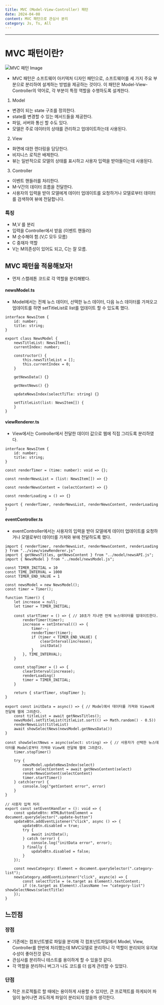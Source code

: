 ```yaml
---
title: MVC (Model-View-Controller) 패턴
date: 2024-04-08
content: MVC 패턴으로 관심사 분리
category: Js, Ts, All
---
```


---

# MVC 패턴이란?

![MVC 패턴 Image](/MVCimg.png)

- MVC 패턴은 소프트웨어 아키텍처 디자인 패턴으로, 
소프트웨어를 세 가지 주요 부분으로 분리하여 설계하는 방법을 제공하는 것이다.
이 패턴은 Model-View-Controller의 약어로, 각 부분이 특정 역할을 수행하도록 설계한다.

1. Model
- 변경이 되는 state 구조를 정의한다.
- state를 변경할 수 있는 메서드들을 제공한다.
- 파일, 서버와 통신 할 수도 있다.
- 모델은 주로 데이터의 상태를 관리하고 업데이트하는데 사용된다.

2. View
- 화면에 대한 렌더링을 담당한다.
- 비지니스 로직은 배제한다.
- 뷰는 일반적으로 모델의 상태를 표시하고 사용자 입력을 받아들이는데 사용된다.

3. Controller
- 이벤트 핸들러를 처리한다.
- M-V간의 데이터 흐름을 전달한다.
- 사용자의 입력을 받아 모델에게 데이터 업데이트를 요청하거나 모델로부터 데이터를 검색하여 뷰에 전달합니다.

### 특징
- M,V 를 분리
- 입력을 Controller에서 받음 (이벤트 핸들러)
- M 순수해야 함.(V,C 모두 모름)
- C 중재자 역할
- V는 M의존성이 있어도 되고, C는 잘 모름.

## MVC 패턴을 적용해보자!
- 먼저 스캘레톤 코드로 각 역할을 분리해봤다.

#### newsModel.ts
- Model에서는 전체 뉴스 데이터, 선택한 뉴스 데이터, 다음 뉴스 데이터를 가져오고 업데이트를 하면 setTitleList로 list를 업데이트 할 수 있도록 했다.
```
interface NewsItem {
    id: number;
    title: string;
}

export class NewsModel {
    newsTitleList: NewsItem[];
    currentIndex: number;

    constructor() {
        this.newsTitleList = [];
        this.currentIndex = 0;
    }

    getNewsData() {}

    getNextNews() {}
    
    updateNewsIndex(selectTiTle: string) {}

    setTitleList(list: NewsItem[]) {
    }
}
```

#### viewRenderer.ts
- View에서는 Controller에서 전달한 데이터 값으로 웹에 직접 그리도록 분리하였다.
```
interface NewsItem {
    id: number;
    title: string;
}

const renderTimer = (time: number): void => {};

const renderNewsList = (list: NewsItem[]) => {}

const renderNewsContent = (selectContent) => {}

const renderLoading = () => {}

export { renderTimer, renderNewsList, renderNewsContent, renderLoading }
```

#### eventController.ts
- eventController에서는 사용자의 입력을 받아 모델에게 데이터 업데이트를 요청하거나 모델로부터 데이터를 가져와 뷰에 전달하도록 했다.

```
import { renderTimer, renderNewsList, renderNewsContent, renderLoading } from "../view/viewRenderer.js"
import { getNewsTitles, getNewsContent } from "../model/newsAPI.js";
import { NewsModel } from "../model/newsModel.js";

const TIMER_INITIAL = 10
const TIME_INTERVAL = 1000
const TIMER_END_VALUE = 1

const newsModel = new NewsModel();
const timer = Timer();

function Timer() {
    let increase = null;
    let timer = TIMER_INITIAL;

    const startTimer = () => { // 10초가 지나면 전체 뉴스데이터를 업데이트한다.
        renderTimer(timer);
        increase = setInterval(() => {
            timer--;
            renderTimer(timer);
            if (timer < TIMER_END_VALUE) {
                clearInterval(increase);
                initData()
            } 
        }, TIME_INTERVAL);
    }

    const stopTimer = () => {
        clearInterval(increase);
        renderLoading()
        timer = TIMER_INITIAL;
    }

    return { startTimer, stopTimer };
}

export const initData = async() => { // Model에서 데이터를 가져와 Views에 전달해 웹에 그려준다.
    const titleList = await getNewsTitles();
    newsModel.setTitleList(titleList.sort(() => Math.random() - 0.5))
    renderNewsList(titleList)
    await showSelectNews(newsModel.getNewsData())
}

const showSelectNews = async(select: string) => { // 사용자가 선택한 뉴스데이터를 Model로부터 가져와 View에 전달해 웹에 그려준다.
    timer.stopTimer()

    try {
        newsModel.updateNewsIndex(select)
        const selectContent = await getNewsContent(select)
        renderNewsContent(selectContent)
        timer.startTimer()
    } catch(error) {
        console.log("getContent error", error)
    }
}

// 사용자 입력 처리
export const setEventHandler = (): void => {
    const updateBtn: HTMLButtonElement = document.querySelector(".update-button")
    updateBtn.addEventListener("click", async () => {
        updateBtn.disabled = true;
        try {
            await initData();
        } catch (error) {
            console.log("initData error", error);
        } finally {
            updateBtn.disabled = false;
        }
    });

    const newsCategory: Element = document.querySelector(".category-list");
    newsCategory.addEventListener("click", async(e) => {
        const selectTitle = (e.target as Element).textContent;
        if ((e.target as Element).className !== "category-list") showSelectNews(selectTitle)
    });
}
```

## 느낀점

### 장점
- 기존에는 컴포넌트별로 파일을 분리해 각 컴포넌트파일에서 Model, View, Controller를 한번에 처리했는데 MVC모델로 분리하니 각 역할이 분리되어 유지보수성이 좋아진것 같다.
- 관심사를 분리하니 테스트를 용이하게 할 수 있을것 같다.
- 각 역할을 분리하니 버그가 나도 코드를 더 쉽게 관리할 수 있었다.

### 단점
- 작은 프로젝틀르 할 때에는 용이하게 사용할 수 있지만, 큰 프로젝트를 하게되어 파일이 늘어나면 과도하게 파일이 분리되지 않을까 생각한다.

